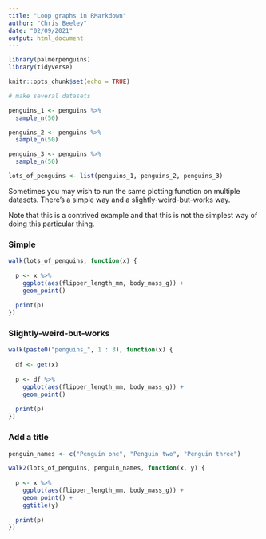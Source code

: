 ```yaml
---
title: "Loop graphs in RMarkdown"
author: "Chris Beeley"
date: "02/09/2021"
output: html_document
---
```


```r

library(palmerpenguins)
library(tidyverse)

knitr::opts_chunk$set(echo = TRUE)

# make several datasets

penguins_1 <- penguins %>% 
  sample_n(50)

penguins_2 <- penguins %>% 
  sample_n(50)

penguins_3 <- penguins %>% 
  sample_n(50)

lots_of_penguins <- list(penguins_1, penguins_2, penguins_3)

```

Sometimes you may wish to run the same plotting function on multiple datasets. There's a simple way and a slightly-weird-but-works way.

Note that this is a contrived example and that this is not the simplest way of doing this particular thing.

### Simple

```r

walk(lots_of_penguins, function(x) {
  
  p <- x %>% 
    ggplot(aes(flipper_length_mm, body_mass_g)) +
    geom_point()
  
  print(p)
})

```

### Slightly-weird-but-works

```r

walk(paste0("penguins_", 1 : 3), function(x) {
  
  df <- get(x) 
  
  p <- df %>% 
    ggplot(aes(flipper_length_mm, body_mass_g)) +
    geom_point()
  
  print(p)
})

```

### Add a title

```r

penguin_names <- c("Penguin one", "Penguin two", "Penguin three")

walk2(lots_of_penguins, penguin_names, function(x, y) {
  
  p <- x %>% 
    ggplot(aes(flipper_length_mm, body_mass_g)) +
    geom_point() + 
    ggtitle(y)
  
  print(p)
})

```

